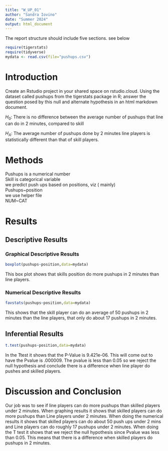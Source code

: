 ```yaml
---
title: "W_UP_01"
author: "Sandra Iovino"
date: "Summer 2024"
output: html_document
---
```




The report structure should include five sections.  see below



```r
require(tigerstats)
require(tidyverse)
mydata <- read.csv(file="pushups.csv")
```

# Introduction

<!--In this section you explain what you are trying to show. Where did the data come from? What is the research or other question you are trying to answer?!-->

Create an Rstudio project in your shared space on rstudio.cloud.  Using the dataset called pushups from the tigerstats package in R; answer the question posed by this null and alternate hypothesis in an html markdown document.

$H_0$: There is no difference between the average number of pushups that line can do in 2 minutes, compared to skill

$H_A$: The average number of pushups done by 2 minutes line players is statistically different than that of skill players.

# Methods

<!--Decide on your methods: use "variable analysis" or other appropriate descriptors. Make sure to choose at least one graphical method and at least one numerical method.!-->
 Pushups is a numerical number   
 Skill is categorical variable  
 we predict push ups based on positions, viz ( mainly)  
 Pushups~position  
 we use helper file  
NUM~CAT 

# Results

<!--Divide this section into two sub-sections: One for your descriptive results and one for your inferential results.!-->

## Descriptive Results

### Graphical Descriptive Results

<!--Graphical results here. Make sure to show your code. Provide appropriate labels for axes, giving units if possible, and provide a good title for the graph, too. Use the graphical results to describe the patterns if any that exist in the data as focused toward the research question!-->

```r
boxplot(pushups~position,data=mydata)
```

 This box plot shows that skills position do more pushups in 2 minutes than line players.    

### Numerical Descriptive Results

<!--Numerical results go here. Use the numerical results to describe the patterns if any that exist in the data as focused toward the research question!-->

```r
favstats(pushups~position,data=mydata)
```
 This shows that the skill player can do an average of 50 pushups in 2 minutes than the line players, that only do about 17 pushups in 2 minutes.   

## Inferential Results

<!--State hypothesis clearly. Make sure your discussion of the inferential test covers all the aspects that the test output produces, such as test statistic, p-value etc. Make a decision about the null hypothesis, explain the assumptions on which the selected test/procedure was based, and why the chosen procedure satisfys the assumptions and is appropriate to answer the research question!-->

```r
t.test(pushups~position,data=mydata)

```
In the Ttest it shows that the P-Value is 9.421e-06. This will come out to have the Pvalue is .000009. The pvalue is less than 0.05 so we reject the null hypothesis and conclude there is a difference when line player do pushes and skilled players.  


# Discussion and Conclusion

<!--Discussion and conclusion here. If you found a relationship be sure to consider whether the relationship occurs because one of the variavbles causes the other, or whether they perhasps are related for some other reason. Watch the chapter 6 videos from the GeorgeTown videos collection.!-->
Our job was to see if line players can do more pushups than skilled players under 2 minutes. When graphing results it shows that skilled players can do more pushups than Line players under 2 minutes. When doing the numerical results it shows that skilled players can do about 50 push ups under 2 mins and Line players can do roughly 17 pushups under 2 minutes. When doing the T test it shows that we reject the null hypothesis since Pvalue was less than 0.05. This means that there is a difference when skilled players do pushups in 2 minutes.  
